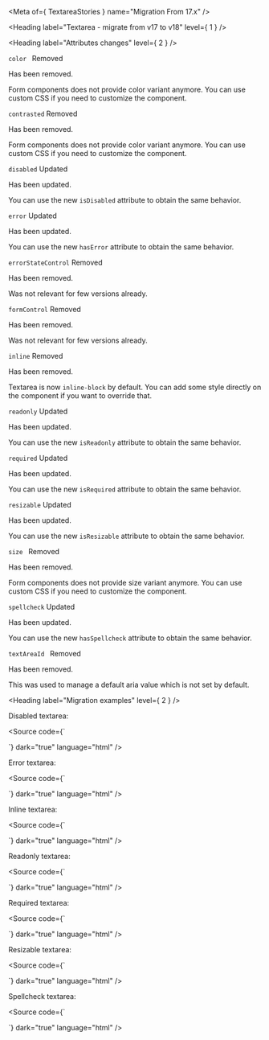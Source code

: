 
<Meta of={ TextareaStories } name="Migration From 17.x" />

<Heading label="Textarea - migrate from v17 to v18" level={ 1 } />

<Heading label="Attributes changes" level={ 2 } />

`color ` <Badge color="critical" size="sm">Removed</Badge>

Has been removed.

Form components does not provide color variant anymore.
You can use custom CSS if you need to customize the component.

`contrasted` <Badge color="critical" size="sm">Removed</Badge>

Has been removed.

Form components does not provide color variant anymore.
You can use custom CSS if you need to customize the component.

`disabled` <Badge color="information" size="sm">Updated</Badge>

Has been updated.

You can use the new `isDisabled` attribute to obtain the same behavior.

`error` <Badge color="information" size="sm">Updated</Badge>

Has been updated.

You can use the new `hasError` attribute to obtain the same behavior.

`errorStateControl` <Badge color="critical" size="sm">Removed</Badge>

Has been removed.

Was not relevant for few versions already.

`formControl` <Badge color="critical" size="sm">Removed</Badge>

Has been removed.

Was not relevant for few versions already.

`inline` <Badge color="critical" size="sm">Removed</Badge>

Has been removed.

Textarea is now `inline-block` by default.
You can add some style directly on the component if you want to override that.

`readonly` <Badge color="information" size="sm">Updated</Badge>

Has been updated.

You can use the new `isReadonly` attribute to obtain the same behavior.

`required` <Badge color="information" size="sm">Updated</Badge>

Has been updated.

You can use the new `isRequired` attribute to obtain the same behavior.

`resizable` <Badge color="information" size="sm">Updated</Badge>

Has been updated.

You can use the new `isResizable` attribute to obtain the same behavior.

`size ` <Badge color="critical" size="sm">Removed</Badge>

Has been removed.

Form components does not provide size variant anymore.
You can use custom CSS if you need to customize the component.

`spellcheck` <Badge color="information" size="sm">Updated</Badge>

Has been updated.

You can use the new `hasSpellcheck` attribute to obtain the same behavior.

`textAreaId ` <Badge color="critical" size="sm">Removed</Badge>

Has been removed.

This was used to manage a default aria value which is not set by default.

<Heading label="Migration examples" level={ 2 } />

Disabled textarea:

<Source code={`
<osds-textarea disabled>
</osds-textarea>

<!-- is now -->

<ods-textarea is-disabled>
</ods-textarea>
`}
        dark="true"
        language="html" />

Error textarea:

<Source code={`
<osds-textarea error>
</osds-textarea>

<!-- is now -->

<ods-textarea has-error>
</ods-textarea>
`}
        dark="true"
        language="html" />

Inline textarea:

<Source code={`
<osds-textarea inline>
</osds-textarea>

<!-- is now -->

<ods-textarea>
</ods-textarea>
`}
        dark="true"
        language="html" />

Readonly textarea:

<Source code={`
<osds-textarea readonly>
</osds-textarea>

<!-- is now -->

<ods-textarea is-readonly>
</ods-textarea>
`}
        dark="true"
        language="html" />

Required textarea:

<Source code={`
<osds-textarea required>
</osds-textarea>

<!-- is now -->

<ods-textarea is-required>
</ods-textarea>
`}
        dark="true"
        language="html" />

Resizable textarea:

<Source code={`
<osds-textarea resizable>
</osds-textarea>

<!-- is now -->

<ods-textarea is-resizable>
</ods-textarea>
`}
        dark="true"
        language="html" />

Spellcheck textarea:

<Source code={`
<osds-textarea spellcheck>
</osds-textarea>

<!-- is now -->

<ods-textarea has-spellcheck>
</ods-textarea>
`}
        dark="true"
        language="html" />
